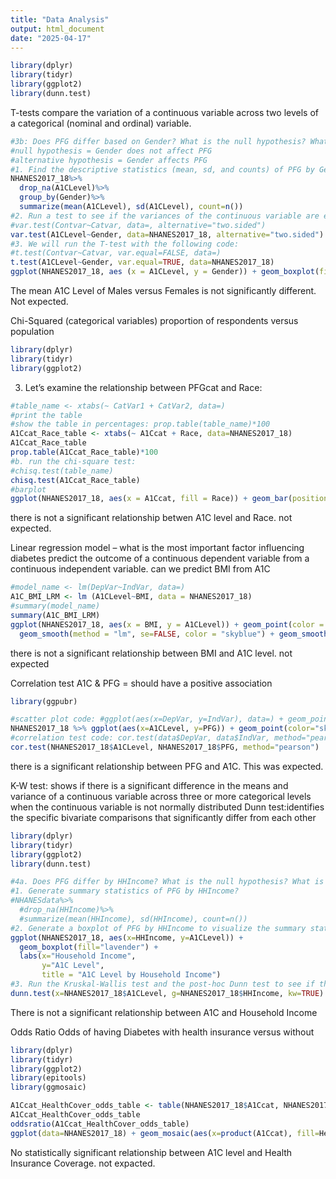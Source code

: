 ```yaml
---
title: "Data Analysis"
output: html_document
date: "2025-04-17"
---
```

```r
library(dplyr)
library(tidyr)
library(ggplot2)
library(dunn.test)
```

T-tests compare the variation of a continuous variable across two levels of a categorical (nominal and ordinal) variable.
```r
#3b: Does PFG differ based on Gender? What is the null hypothesis? What is the alternative hypothesis?
#null hypothesis = Gender does not affect PFG
#alternative hypothesis = Gender affects PFG 
#1. Find the descriptive statistics (mean, sd, and counts) of PFG by Gender.
NHANES2017_18%>%
  drop_na(A1CLevel)%>%
  group_by(Gender)%>%
  summarize(mean(A1CLevel), sd(A1CLevel), count=n())
#2. Run a test to see if the variances of the continuous variable are equal across different levels of the categorical variable:
#var.test(Contvar~Catvar, data=, alternative="two.sided")
var.test(A1CLevel~Gender, data=NHANES2017_18, alternative="two.sided")
#3. We will run the T-test with the following code:
#t.test(Contvar~Catvar, var.equal=FALSE, data=)
t.test(A1CLevel~Gender, var.equal=TRUE, data=NHANES2017_18)
ggplot(NHANES2017_18, aes (x = A1CLevel, y = Gender)) + geom_boxplot(fill = "lavender") + labs(x = "A1C Level", y = "Gender", title = "Mean A1C Level by Gender")
```
The mean A1C Level of Males versus Females is not significantly different. Not expected.

Chi-Squared (categorical variables)
proportion of respondents versus population
```r
library(dplyr)
library(tidyr)
library(ggplot2)
```
3. Let's examine the relationship between PFGcat and Race:
```r
#table_name <- xtabs(~ CatVar1 + CatVar2, data=)
#print the table
#show the table in percentages: prop.table(table_name)*100
A1Ccat_Race_table <- xtabs(~ A1Ccat + Race, data=NHANES2017_18)
A1Ccat_Race_table
prop.table(A1Ccat_Race_table)*100
#b. run the chi-square test:
#chisq.test(table_name)
chisq.test(A1Ccat_Race_table)
#barplot 
ggplot(NHANES2017_18, aes(x = A1Ccat, fill = Race)) + geom_bar(position = "dodge") + labs(title = "A1C Categories by Race", x = "A1C Categories", y = "A1C Level")
```
there is not  a significant relationship betwen A1C level and Race. not expected.

Linear regression model -- what is the most important factor influencing diabetes
predict the outcome of a continuous dependent variable from a continuous independent variable.
can we predict BMI from A1C
```r
#model_name <- lm(DepVar~IndVar, data=)
A1C_BMI_LRM <- lm (A1CLevel~BMI, data = NHANES2017_18)
#summary(model_name)
summary(A1C_BMI_LRM)
ggplot(NHANES2017_18, aes(x = BMI, y = A1CLevel)) + geom_point(color = "pink") +
  geom_smooth(method = "lm", se=FALSE, color = "skyblue") + geom_smooth(method = "loess", se = FALSE, color = "purple", linetype = "dashed") + labs(title = "BMI by A1C", x = "BMI", y = "A1C")
```
there is not a significant relationship between BMI and A1C level. not expected

Correlation test
A1C & PFG = should have a positive association
```r
library(ggpubr)
```

```r
#scatter plot code: #ggplot(aes(x=DepVar, y=IndVar), data=) + geom_point(color="") + geom_smooth(method=lm, color="") + labs(x="", y="") + theme_bw()
NHANES2017_18 %>% ggplot(aes(x=A1CLevel, y=PFG)) + geom_point(color="skyblue") + geom_smooth(method=lm, color="pink") + labs(x="A1C Level", y="Plasma Fasting Glucose") + theme_bw()
#correlation test code: cor.test(data$DepVar, data$IndVar, method="pearson")
cor.test(NHANES2017_18$A1CLevel, NHANES2017_18$PFG, method="pearson")
```
there is a significant relationship between PFG and A1C. This was expected.


K-W test: shows if there is a significant difference in the means and variance of a continuous variable across three or more categorical levels when the continuous variable is not normally distributed
Dunn test:identifies the specific bivariate comparisons that significantly differ from each other
```r
library(dplyr)
library(tidyr)
library(ggplot2)
library(dunn.test)
```

```r
#4a. Does PFG differ by HHIncome? What is the null hypothesis? What is the alternative hypothesis?
#1. Generate summary statistics of PFG by HHIncome?
#NHANESdata%>%
  #drop_na(HHIncome)%>%
  #summarize(mean(HHIncome), sd(HHIncome), count=n())
#2. Generate a boxplot of PFG by HHIncome to visualize the summary statistics
ggplot(NHANES2017_18, aes(x=HHIncome, y=A1CLevel)) +
  geom_boxplot(fill="lavender") +
  labs(x="Household Income",
       y="A1C Level",
       title = "A1C Level by Household Income")
#3. Run the Kruskal-Wallis test and the post-hoc Dunn test to see if there are any significant differences in PFG by HHIncome. The code for the Kruskal-Wallis and Dunn test is: dunn.test(x=data$contvar, g=data$catvar, kw=TRUE)
dunn.test(x=NHANES2017_18$A1CLevel, g=NHANES2017_18$HHIncome, kw=TRUE)
```
There is not a significant relationship between A1C and Household Income



Odds Ratio
Odds of having Diabetes with health insurance versus without
```r
library(dplyr)
library(tidyr)
library(ggplot2)
library(epitools)
library(ggmosaic)
```


```r
A1Ccat_HealthCover_odds_table <- table(NHANES2017_18$A1Ccat, NHANES2017_18$HealthCovered)
A1Ccat_HealthCover_odds_table
oddsratio(A1Ccat_HealthCover_odds_table)
ggplot(data=NHANES2017_18) + geom_mosaic(aes(x=product(A1Ccat), fill=HealthCovered), na.rm=TRUE, show.legend=FALSE) + labs(title="A1C Cacategories by Health Insurance Coverage", x="A1C Categories", y="Health Insurance Coverage")
```
No statistically significant relationship between A1C level and Health Insurance Coverage. not expacted.

